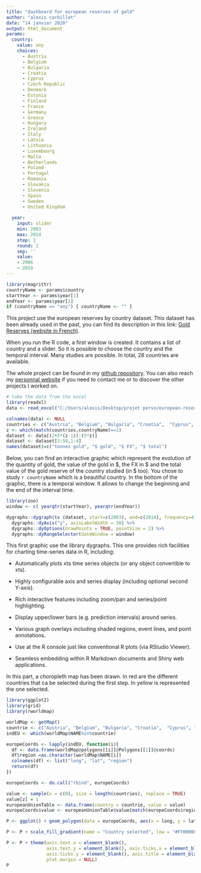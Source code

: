 ```yaml
---
title: "dashboard for european reserves of gold"
author: "alexis carbillet"
date: "14 janvier 2020"
output: html_document
params:
  country:
    value: any
    choices:
      - Austria
      - Belgium
      - Bulgaria
      - Croatia
      - Cyprus
      - Czech Republic
      - Denmark
      - Estonia
      - Finland
      - France
      - Germany
      - Greece
      - Hungary
      - Ireland
      - Italy
      - Latvia
      - Lithuania
      - Luxembourg
      - Malta
      - Netherlands
      - Poland
      - Portugal
      - Romania
      - Slovakia
      - Slovenia
      - Spain
      - Sweden
      - United Kingdom
      
  year:
    input: slider
    min: 2003
    max: 2014
    step: 1
    round: 1
    sep: ''
    value: 
    - 2006
    - 2010
---
```

```r
library(magrittr)
countryName <- params$country
startYear <- params$year[1]
endYear <- params$year[2]
if (countryName == "any") { countryName <- "" }
```

This project use the european reserves by country dataset. This dataset has been already used in the past, you can find its description in this link: <a href="https://alexiscarbillet.github.io/Visualization-Project/" target="_blank">Gold Reserves (website in French)</a>.

When you run the R code, a first window is created. It contains a list of country and a slider. So it is possible to choose the country and the temporal interval. Many studies are possible. In total, 28 countries are available.

The whole project can be found in my <a href="https://alexiscarbillet.github.io/dashboard/" target="_blank">github repository</a>. You can also reach my <a href="https://www.alexis-carbillet.eu/" target="_blank">personnal website</a> if you need to contact me or to discover the other projects I worked on.

```r
# take the data from the excel
library(readxl)
data <- read_excel("C:/Users/alexis/Desktop/projet perso/european-reserves-by-country.xls")
```

```r
colnames(data) <- NULL
countries <- c("Austria", "Belgium", "Bulgaria", "Croatia",  "Cyprus", "Czech Republic", "Denmark", "Estonia","Finland", "France", "Germany", "Greece",  "Hungary", "Ireland", "Italy", "Latvia", "Lithuania", "Luxembourg", "Malta", "Netherlands", "Poland", "Portugal", "Romania", "Slovakia", "Slovenia", "Spain", "Sweden","United Kingdom")
z <- which(match(countries,countryName)==1)
dataset <- data[(2+5*(z-1)):(5*z)]
dataset <- dataset[3:59,1:4]
names(dataset)=c("tonnes gold", "$ gold", "$ FX", "$ total")
```
Below, you can find an interactive graphic which represent the evolution of the quantity of gold, the value of the gold in \$, the FX in \$ and the total value of the gold reserve of the country studied (in \$ too). You chose to study `r countryName` which is a beautiful country. In the bottom of the graphic, there is a temporal window. It allows to change the beginning and the end of the interval time.
```r
library(zoo)
window <- c( yearqtr(startYear), yearqtr(endYear))

dygraphs::dygraph(ts (dataset, start=c(2003), end=c(2014), frequency=4), main = "reserves of this country in tonnes of gold") %>% 
  dygraphs::dyAxis("y", axisLabelWidth = 30) %>%
  dygraphs::dyOptions(drawPoints = TRUE, pointSize = 2) %>%
  dygraphs::dyRangeSelector(dateWindow = window)
```
This first graphic use the library dygraphs. This one provides rich facilities for charting time-series data in R, including:

- Automatically plots xts time series objects (or any object convertible to xts).

- Highly configurable axis and series display (including optional second Y-axis).

- Rich interactive features including zoom/pan and series/point highlighting.

- Display upper/lower bars (e.g. prediction intervals) around series.

- Various graph overlays including shaded regions, event lines, and point annotations.

- Use at the R console just like conventional R plots (via RStudio Viewer).

- Seamless embedding within R Markdown documents and Shiny web applications.

In this part, a choropleth map has been drawn. In red are the different countries that ca be selected during the first step. In yellow is represented the one selected.

```r
library(ggplot2)
library(grid)
library(rworldmap)

worldMap <- getMap()
countrie <- c("Austria", "Belgium", "Bulgaria", "Croatia",  "Cyprus", "Czech Rep.", "Denmark", "Estonia","Finland", "France", "Germany", "Greece",  "Hungary", "Ireland", "Italy", "Latvia", "Lithuania", "Luxembourg", "Malta", "Netherlands", "Poland", "Portugal", "Romania", "Slovakia", "Slovenia", "Spain", "Sweden","United Kingdom")
indEU <- which(worldMap$NAME%in%countrie)

europeCoords <- lapply(indEU, function(i){
  df <- data.frame(worldMap@polygons[[i]]@Polygons[[1]]@coords)
  df$region =as.character(worldMap$NAME[i])
  colnames(df) <- list("long", "lat", "region")
  return(df)
})

europeCoords <- do.call("rbind", europeCoords)

value <- sample(x = c(0), size = length(countries), replace = TRUE)
value[z] = 1
europeanUnionTable <- data.frame(country = countrie, value = value)
europeCoords$value <- europeanUnionTable$value[match(europeCoords$region,europeanUnionTable$country)]

P <- ggplot() + geom_polygon(data = europeCoords, aes(x = long, y = lat, group = region, fill = value),colour = "black", size = 0.1) 

P <- P + scale_fill_gradient(name = "Country selected", low = "#FF0000FF", high = "#FFFF00FF", na.value = "grey50")

P <- P + theme(axis.text.x = element_blank(),
               axis.text.y = element_blank(), axis.ticks.x = element_blank(),
               axis.ticks.y = element_blank(), axis.title = element_blank(),
               plot.margin = NULL)
P
```